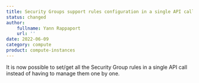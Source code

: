 ```yaml
---
title: Security Groups support rules configuration in a single API call
status: changed
author:
    fullname: Yann Rappaport
    url: ''
date: 2022-06-09
category: compute
product: compute-instances
---
```


It is now possible to set/get all the Security Group rules in a single API call instead of having to manage them one by one.